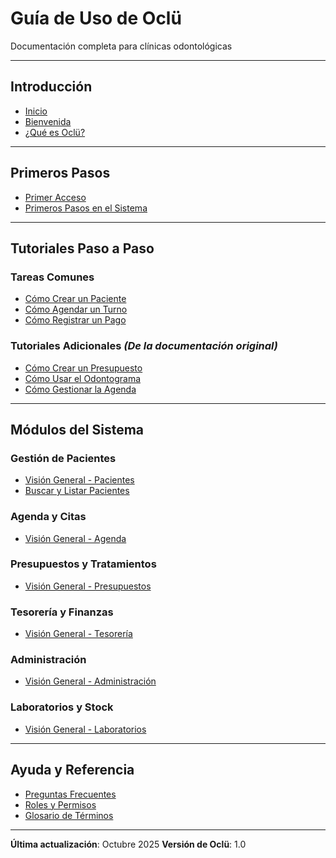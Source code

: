 # Guía de Uso de Oclü

Documentación completa para clínicas odontológicas

---

## Introducción

* [Inicio](README)
* [Bienvenida](01-bienvenida)
* [¿Qué es Oclü?](02-que-es-oclu)

---

## Primeros Pasos

* [Primer Acceso](03-primer-acceso)
* [Primeros Pasos en el Sistema](04-primeros-pasos)

---

## Tutoriales Paso a Paso

### Tareas Comunes

* [Cómo Crear un Paciente](tutorial-crear-paciente)
* [Cómo Agendar un Turno](tutorial-agendar-turno)
* [Cómo Registrar un Pago](tutorial-registrar-pago)

### Tutoriales Adicionales *(De la documentación original)*

* [Cómo Crear un Presupuesto](08-presupuestos-vision-general)
* [Cómo Usar el Odontograma](08-presupuestos-vision-general#odontograma-digital)
* [Cómo Gestionar la Agenda](07-agenda-vision-general)

---

## Módulos del Sistema

### Gestión de Pacientes

* [Visión General - Pacientes](05-pacientes-vision-general)
* [Buscar y Listar Pacientes](06-pacientes-listar)

### Agenda y Citas

* [Visión General - Agenda](07-agenda-vision-general)

### Presupuestos y Tratamientos

* [Visión General - Presupuestos](08-presupuestos-vision-general)

### Tesorería y Finanzas

* [Visión General - Tesorería](09-tesoreria-vision-general)

### Administración

* [Visión General - Administración](10-administracion-vision-general)

### Laboratorios y Stock

* [Visión General - Laboratorios](11-laboratorios-vision-general)

---

## Ayuda y Referencia

* [Preguntas Frecuentes](preguntas-frecuentes)
* [Roles y Permisos](roles-permisos)
* [Glosario de Términos](glosario)

---

**Última actualización**: Octubre 2025
**Versión de Oclü**: 1.0

